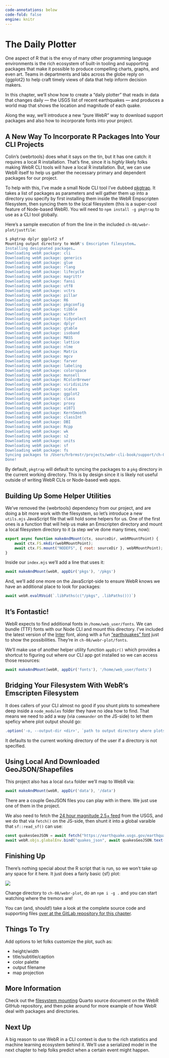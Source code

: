 ```yaml
---
code-annotations: below
code-fold: false
engine: knitr
--- 
```

# The Daily Plotter {.unnumbered}

One aspect of R that is the envy of many other programming language environments is the rich ecosystem of built-in tooling and supporting packages that make it possible to produce compelling charts, graphs, and even art. Teams in departments and labs across the globe reply on {ggplot2} to help craft timely views of data that help inform decision makers.

In this chapter, we'll show how to create a "daily plotter" that reads in data that changes daily — the USGS list of recent earthquakes — and produces a world map that shows the location and magnitude of each quake.

Along the way, we'll introduce a new "pure WebR" way to download support packages and also how to incorporate fonts into your project.

## A New Way To Incorporate R Packages Into Your CLI Projects

Colin's {webrtools} does what it says on the tin, but it has one catch: it requires a local R installation. That's fine, since it is _highly_ likely folks making WebR CLI tools will have a local R installation. But, we can use WebR itself to help us gather the necessary primary and dependent packages for our project.

To help with this, I've made a small Node CLI tool I've dubbed [pkgtrap](https://www.npmjs.com/package/pkgtrap). It takes a list of packages as parameters and will gather them up into a directory you specify by first installing them inside the WebR Empscripten filesystem, then syncing them to the local filesystem (this is a super-cool feature of Node-based WebR). You will need to `npm install -g pkgtrap` to use as a CLI tool globally.

Here's a sample execution of from the line in the included `ch-08/webr-plot/justfile`:

```bash
$ pkgtrap dplyr ggplot2 sf
Mounting output directory to WebR's Emscripten filesystem…
Installing designated packages…
Downloading webR package: cli
Downloading webR package: generics
Downloading webR package: glue
Downloading webR package: rlang
Downloading webR package: lifecycle
Downloading webR package: magrittr
Downloading webR package: fansi
Downloading webR package: utf8
Downloading webR package: vctrs
Downloading webR package: pillar
Downloading webR package: R6
Downloading webR package: pkgconfig
Downloading webR package: tibble
Downloading webR package: withr
Downloading webR package: tidyselect
Downloading webR package: dplyr
Downloading webR package: gtable
Downloading webR package: isoband
Downloading webR package: MASS
Downloading webR package: lattice
Downloading webR package: nlme
Downloading webR package: Matrix
Downloading webR package: mgcv
Downloading webR package: farver
Downloading webR package: labeling
Downloading webR package: colorspace
Downloading webR package: munsell
Downloading webR package: RColorBrewer
Downloading webR package: viridisLite
Downloading webR package: scales
Downloading webR package: ggplot2
Downloading webR package: class
Downloading webR package: proxy
Downloading webR package: e1071
Downloading webR package: KernSmooth
Downloading webR package: classInt
Downloading webR package: DBI
Downloading webR package: Rcpp
Downloading webR package: wk
Downloading webR package: s2
Downloading webR package: units
Downloading webR package: sf
Downloading webR package: fs
Syncing packages to /Users/hrbrmstr/projects/webr-cli-book/support/ch-08/webr-plot/pkgs
Done!
```

By default, `pkgtrap` will default to syncing the packages to a `pkg` directory in the current working directory. This is by design since it is likely not useful outside of writing WebR CLIs or Node-based web apps.

## Building Up Some Helper Utilities

We've removed the {webrtools} dependency from our project, and are doing a bit more work with the filesystem, so let's introduce a new `utils.mjs` JavaScript file that will hold some helpers for us. One of the first ones is a function that will help us make an Emscripten directory and mount a local filesystem directory to it (a step we've done many times, now):

```js
export async function makeAndMount(ctx, sourceDir, webRMountPoint) {
	await ctx.FS.mkdir(webRMountPoint);
	await ctx.FS.mount("NODEFS", { root: sourceDir }, webRMountPoint);
}
```

Inside our `index.mjs` we'll add a line that uses it:

```js
await makeAndMount(webR, appDir('pkgs'), '/pkgs')
```

And, we'll add one more on the JavaScript-side to ensure WebR knows we have an additional place to look for packages:

```js
await webR.evalRVoid(`.libPaths(c("/pkgs", .libPaths()))`)
```

## It's Fontastic!

WebR expects to find additional fonts in `/home/web_user/fonts`. We can bundle (TTF) fonts with our Node CLI and mount this directory. I've included the latest version of the [Inter](https://rsms.me/inter/#features) font, along with a fun ["earthquakes" font](https://www.fontspace.com/earthquake-mf-font-f5799) just to show the possibilities. They're in `ch-08/webr-plot/fonts`.

We'll make use of another helper utility function `appDir()` which provides a shortcut to figuring out where our CLI app got installed so we can access those resources:

```js
await makeAndMount(webR, appDir('fonts'), '/home/web_user/fonts')
```

## Bridging Your Filesystem With WebR's Emscripten Filesystem

It does callers of your CLI almost no good if you shunt plots to somewhere deep inside a `node_modules` folder they have no idea how to find. That means we need to add a way (via `commander` on the JS-side) to let them speficy where plot output should go:

```js
.option('-o, --output-dir <dir>', `path to output directory where plots will go (must exist)`, "./")
```

It defaults to the current working directory of the user if a directory is not specified.

## Using Local And Downloaded GeoJSON/Shapefiles

This project also has a local `data` folder we'll map to WebR via:

```js
await makeAndMount(webR, appDir('data'), '/data')
```

There are a couple GeoJSON files you can play with in there. We just use one of them in the project.

We also need to fetch the [24 hour magnitude 2.5+ feed](https://earthquake.usgs.gov/earthquakes/feed/v1.0/summary/2.5_day.geojson) from the USGS, and we do that via `fetch()` on the JS-side, then shunt it into a global varaible that `sf::read_sf()` can use:

```js
const quakesGeoJSON = await fetch("https://earthquake.usgs.gov/earthquakes/feed/v1.0/summary/2.5_day.geojson")
await webR.objs.globalEnv.bind("quakes_json", await quakesGeoJSON.text());
```

## Finishing Up

There's nothing special about the R script that is run, so we won't take up any space for it here. It just does a fairly basic {sf} plot:

![](/static/2023-11-27-quakes.png)

Change directory to `ch-08/webr-plot`, do an `npm i -g .` and you can start watching where the tremors are!

You can (and, should!) take a look at the complete source code and supporting files [over at the GitLab repository for this chapter](https://gitlab.com/hrbrmstr/webr-cli-book/-/tree/main/support/ch-08/webr-plot).

## Things To Try

Add options to let folks customize the plot, such as:

- height/width
- title/subtitle/caption
- color palette
- output filename
- map projection

## More Information

Check out the [filesystem mounting](https://github.com/r-wasm/webr/blob/6ec60d3825fd08e5a56b20c38165766b9e159045/src/docs/mounting.qmd#L9) Quarto source document on the WebR GitHub repository, and then poke around for more example of how WebR deal with packages and directories.

## Next Up

A big reason to use WebR in a CLI context is due to the rich statistics and machine learning ecosystem behind it. We'll use a serialized model in the next chapter to help folks predict when a certain event might happen.


